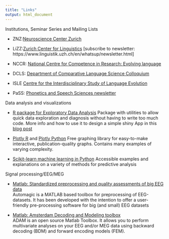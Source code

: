 ```yaml
---
title: "Links"
output: html_document
---
```


Institutions, Seminar Series and Mailing Lists

- ZNZ:[Neuroscience Center Zurich](https://www.neuroscience.uzh.ch/en/news.html) 

- LiZZ:[Zurich Center for Linguistics](https://www.linguistik.uzh.ch/en.html) [subscribe to newsletter: https://www.linguistik.uzh.ch/en/whatsup/newsletter.html]

- NCCR: [National Centre for Competence in Research: Evolving language](https://evolvinglanguage.ch/news/)

- DCLS: [Department of Comparative Language Science Colloquium](https://www.comparativelinguistics.uzh.ch/en/colloquium.html)

- ISLE [Centre for the Interdisciplinary Study of Language Evolution](https://www.isle.uzh.ch/en/colloquium.html)

- PaSS: [Phonetics and Speech Sciences newsletter](https://lists.ifi.uzh.ch/listinfo/phonetics_news)

 
Data analysis and visualizations 

-  [R package for Exploratory Data Analysis](https://github.com/rolkra/explore) Package with utilities to allow quick data exploration and diagnosis without having to write too much code. More info and how to use it to design a simple shiny App in this [blog post](https://www.r-bloggers.com/2022/09/explore-simplified-exploratory-data-analysis-eda-in-r/) 

- [Plotly R](https://plotly.com/r/) and [Plotly Python](https://plotly.com/python/) 
 Free graphing library for easy-to-make interactive, publication-quality graphs. Contains many examples of varying complexity.  

- [Scikit-learn machine learning in Python](https://scikit-learn.org/stable/index.html)
  Accessible examples and explanations on a variety of methods for predictive analysis
  
 
 Signal processing/EEG/MEG 

- [Matlab: Standardized preprocessing and quality assessments of big EEG data](https://github.com/methlabUZH/automagic)\
    Automagic is a MATLAB based toolbox for preprocessing of EEG-datasets. It has been developed with the intention to offer a user-friendly pre-processing software for big (and small) EEG datasets
    
- [Matlab: Amsterdam Decoding and Modeling toolbox](https://github.com/fahrenfort/ADAM)\
  ADAM is an open source Matlab Toolbox. It allows you to perform multivariate analyses on your EEG and/or MEG data using backward decoding (BDM) and forward encoding models (FEM).
